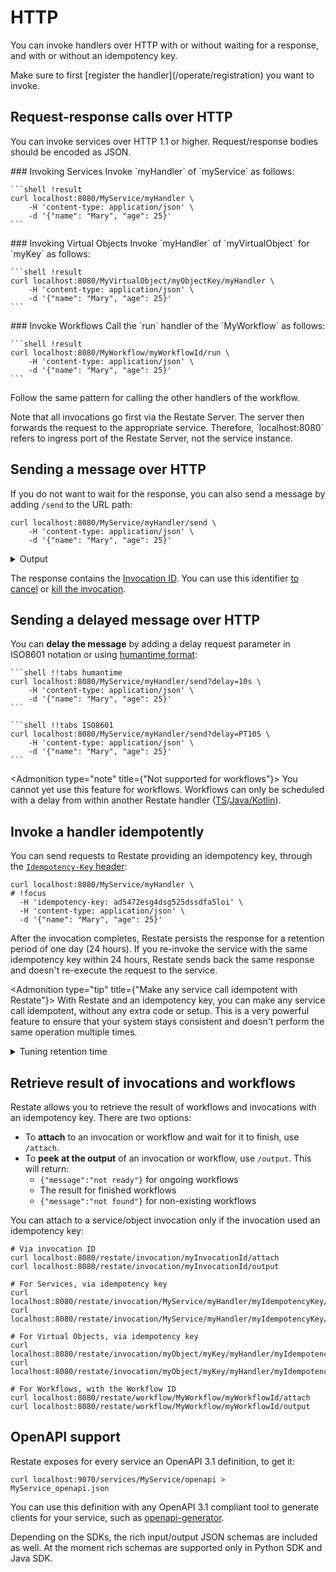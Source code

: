 
# HTTP

You can invoke handlers over HTTP with or without waiting for a response, and with or without an idempotency key.

<Admonition type="info">
    Make sure to first [register the handler](/operate/registration) you want to invoke.
</Admonition>

## Request-response calls over HTTP
You can invoke services over HTTP 1.1 or higher.
Request/response bodies should be encoded as JSON.

<TextAndCode>
    ### Invoking Services
    Invoke `myHandler` of `myService` as follows:

    ```shell !result
    curl localhost:8080/MyService/myHandler \
        -H 'content-type: application/json' \
        -d '{"name": "Mary", "age": 25}'
    ```

</TextAndCode>
<TextAndCode>
    ### Invoking Virtual Objects
    Invoke `myHandler` of `myVirtualObject` for `myKey` as follows:

    ```shell !result
    curl localhost:8080/MyVirtualObject/myObjectKey/myHandler \
        -H 'content-type: application/json' \
        -d '{"name": "Mary", "age": 25}'
    ```

</TextAndCode>
<TextAndCode>
    ### Invoke Workflows
    Call the `run` handler of the `MyWorkflow` as follows:

    ```shell !result
    curl localhost:8080/MyWorkflow/myWorkflowId/run \
        -H 'content-type: application/json' \
        -d '{"name": "Mary", "age": 25}'
    ```

</TextAndCode>


Follow the same pattern for calling the other handlers of the workflow.

<Admonition type="info" title="Restate as proxy">
    Note that all invocations go first via the Restate Server. The server then forwards the request to the appropriate service.
    Therefore, `localhost:8080` refers to ingress port of the Restate Server, not the service instance.
</Admonition>

## Sending a message over HTTP
If you do not want to wait for the response, you can also send a message by adding `/send` to the URL path:

```shell
curl localhost:8080/MyService/myHandler/send \
    -H 'content-type: application/json' \
    -d '{"name": "Mary", "age": 25}'
```

<details className={"grey-details"}>
    <summary>Output</summary>

    ```json
    {"invocationId":"inv_1aiqX0vFEFNH1Umgre58JiCLgHfTtztYK5","status":"Accepted"}
    ```
</details>

The response contains the [Invocation ID](/operate/invocation#invocation-identifier).
You can use this identifier [to cancel](/operate/invocation#cancelling-invocations) or [kill the invocation](/operate/invocation#killing-invocations).

## Sending a delayed message over HTTP

You can **delay the message** by adding a delay request parameter in ISO8601 notation or using [humantime format](https://docs.rs/humantime/latest/humantime/):

<CodeWithTabs>

    ```shell !!tabs humantime
    curl localhost:8080/MyService/myHandler/send?delay=10s \
        -H 'content-type: application/json' \
        -d '{"name": "Mary", "age": 25}'
    ```

    ```shell !!tabs ISO8601
    curl localhost:8080/MyService/myHandler/send?delay=PT10S \
        -H 'content-type: application/json' \
        -d '{"name": "Mary", "age": 25}'
    ```

</CodeWithTabs>

<Admonition type="note" title={"Not supported for workflows"}>
    You cannot yet use this feature for workflows.
    Workflows can only be scheduled with a delay from within another Restate handler ([TS](/develop/ts/service-communication#delayed-calls)/[Java/Kotlin](/develop/java/service-communication#delayed-calls)).
</Admonition>


## Invoke a handler idempotently

You can send requests to Restate providing an idempotency key, through the [`Idempotency-Key` header](https://datatracker.ietf.org/doc/draft-ietf-httpapi-idempotency-key-header/):

```shell
curl localhost:8080/MyService/myHandler \
# !focus
  -H 'idempotency-key: ad5472esg4dsg525dssdfa5loi' \
  -H 'content-type: application/json' \
  -d '{"name": "Mary", "age": 25}'
```

After the invocation completes, Restate persists the response for a retention period of one day (24 hours).
If you re-invoke the service with the same idempotency key within 24 hours, Restate sends back the same response and doesn't re-execute the request to the service.

<Admonition type="tip" title={"Make any service call idempotent with Restate"}>
    With Restate and an idempotency key, you can make any service call idempotent, without any extra code or setup.
    This is a very powerful feature to ensure that your system stays consistent and doesn't perform the same operation multiple times.
</Admonition>

<details className={"grey-details"}>
    <summary> Tuning retention time</summary>

    You can tune the retention time on a service-level by using the [Admin API](/references/admin-api#tag/service/operation/modify_service)):
    ```shell
    curl -X PATCH localhost:9070/services/MyService \
        -H 'content-type: application/json' \
        -d '{"idempotency_retention": "2days"}'
    ```
    The retention time is in [humantime format](https://docs.rs/humantime/latest/humantime/).
</details>


## Retrieve result of invocations and workflows

Restate allows you to retrieve the result of workflows and invocations with an idempotency key.
There are two options:
- To **attach** to an invocation or workflow and wait for it to finish, use `/attach`.
- To **peek at the output** of an invocation or workflow, use `/output`. This will return:
  - `{"message":"not ready"}` for ongoing workflows
  - The result for finished workflows
  - `{"message":"not found"}` for non-existing workflows

You can attach to a service/object invocation only if the invocation used an idempotency key:

```shell
# Via invocation ID
curl localhost:8080/restate/invocation/myInvocationId/attach
curl localhost:8080/restate/invocation/myInvocationId/output

# For Services, via idempotency key
curl localhost:8080/restate/invocation/MyService/myHandler/myIdempotencyKey/attach
curl localhost:8080/restate/invocation/MyService/myHandler/myIdempotencyKey/output

# For Virtual Objects, via idempotency key
curl localhost:8080/restate/invocation/myObject/myKey/myHandler/myIdempotencyKey/attach
curl localhost:8080/restate/invocation/myObject/myKey/myHandler/myIdempotencyKey/output

# For Workflows, with the Workflow ID
curl localhost:8080/restate/workflow/MyWorkflow/myWorkflowId/attach
curl localhost:8080/restate/workflow/MyWorkflow/myWorkflowId/output
```

## OpenAPI support

Restate exposes for every service an OpenAPI 3.1 definition, to get it:

```shell
curl localhost:9070/services/MyService/openapi > MyService_openapi.json
```

You can use this definition with any OpenAPI 3.1 compliant tool to generate clients for your service, such as [openapi-generator](https://openapi-generator.tech/).

Depending on the SDKs, the rich input/output JSON schemas are included as well. At the moment rich schemas are supported only in Python SDK and Java SDK.
